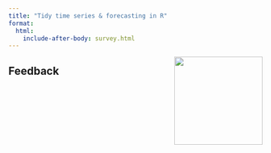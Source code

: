 ```yaml
---
title: "Tidy time series & forecasting in R"
format:
  html:
    include-after-body: survey.html
---
```


![](images/fable.svg){style="float:right;padding: 0 0 0 10px;" fig-alt="Fable Hex Logo" width="175"}

## Feedback

<!-- Place this wherever you want to embed your form -->
<div id="jY85-wrapper" class="ipt" style="height: 520px; width: 100%;">
</div>


